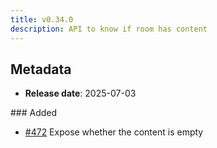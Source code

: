 ```yaml
---
title: v0.34.0
description: API to know if room has content
---
```


## Metadata

- **Release date**: 2025-07-03

### Added

- [#472](https://github.com/InditexTech/weavejs/issues/472) Expose whether the content is empty
